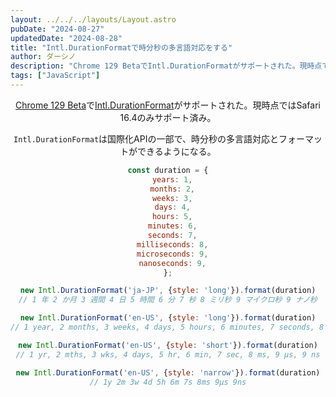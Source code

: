 ```yaml
---
layout: ../../../layouts/Layout.astro
pubDate: "2024-08-27"
updatedDate: "2024-08-28"
title: "Intl.DurationFormatで時分秒の多言語対応をする"
author: ダーシノ
description: "Chrome 129 BetaでIntl.DurationFormatがサポートされた。現時点ではSafari 16.4のみサポート済み。Intl.DurationFormatは国際化APIの一部で、時分秒の多言語対応とフォーマットができるようになる。"
tags: ["JavaScript"]
---
```



<Header {...frontmatter} />


[Chrome 129 Beta](https://developer.chrome.com/blog/chrome-129-beta?hl=en)で[Intl.DurationFormat](https://developer.mozilla.org/en-US/docs/Web/JavaScript/Reference/Global_Objects/Intl/DurationFormat)がサポートされた。現時点ではSafari 16.4のみサポート済み。

`Intl.DurationFormat`は国際化APIの一部で、時分秒の多言語対応とフォーマットができるようになる。

```js
const duration = {
  years: 1,
  months: 2,
  weeks: 3,
  days: 4,
  hours: 5,
  minutes: 6,
  seconds: 7,
  milliseconds: 8,
  microseconds: 9,
  nanoseconds: 9,
};

new Intl.DurationFormat('ja-JP', {style: 'long'}).format(duration)
// 1 年 2 か月 3 週間 4 日 5 時間 6 分 7 秒 8 ミリ秒 9 マイクロ秒 9 ナノ秒

new Intl.DurationFormat('en-US', {style: 'long'}).format(duration)
// 1 year, 2 months, 3 weeks, 4 days, 5 hours, 6 minutes, 7 seconds, 8 milliseconds, 9 microseconds, 9 nanoseconds

new Intl.DurationFormat('en-US', {style: 'short'}).format(duration)
// 1 yr, 2 mths, 3 wks, 4 days, 5 hr, 6 min, 7 sec, 8 ms, 9 μs, 9 ns

new Intl.DurationFormat('en-US', {style: 'narrow'}).format(duration)
// 1y 2m 3w 4d 5h 6m 7s 8ms 9μs 9ns
```
